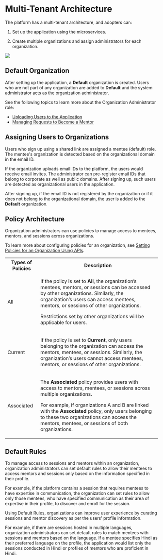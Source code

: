 
# Multi-Tenant Architecture

The <PartialExample mentored /> platform has a multi-tenant architecture, and adopters can:

1. Set up the application using the microservices.

2. Create multiple organizations and assign administrators for each organization.

![](media/saasarchitecture.png)

## Default Organization

After setting up the application, a **Default** organization is created. Users who are not part of any organization are added to **Default** and the system administrator acts as the organization administrator.

<p>  
    <Admonition type="info">
    <p>See the following topics to learn more about the Organization Administrator role:</p>
    <ul>
    <li><a href="bulkupload">Uploading Users to the Application</a></li>
    <li><a href="managementorrequests">Managing Requests to Become a Mentor</a></li>
    </ul>
    </Admonition>
</p>

## Assigning Users to Organizations

Users who sign up using a shared link are assigned a mentee (default) role. The mentee's organization is detected based on the organizational domain in the email ID.

If the organization uploads email IDs to the platform, the users would receive email invites. The administrator can pre-register email IDs that belong to corporate as well as public domains. After signing up, such users are detected as organizational users in the application.

<p>  
    <Admonition type="note">
    <p>After signing up, if the email ID is not registered by the organization or if it does not belong to the organizational domain, the user is added to the <b>Default</b> organization.</p>
    </Admonition>
</p>

## Policy Architecture

Organization administrators can use policies to manage access to mentees, mentors, and sessions across organizations.

<p>  
  <Admonition type="info">
  <p>To learn more about configuring policies for an organization, see <a href="api-setpolicies">Setting Policies for an Organization Using APIs</a>.</p>
  </Admonition>
</p>

<table>
  <tr>
    <th>Types of Policies</th>
    <th>Description</th>
  </tr>
  <tr>
    <td>All</td>
    <td><p>If the policy is set to <b>All</b>, the organization’s mentees, mentors, or sessions can be accessed by other organizations. Similarly, the organization’s users can access mentees, mentors, or sessions of other organizations.</p><p><Admonition type="note"><p>Restrictions set by other organizations will be applicable for users.</p></Admonition></p></td>
  </tr>
  <tr>
    <td>Current</td>
    <td><p>If the policy is set to <b>Current</b>, only users belonging to the organization can access the mentors, mentees, or sessions. Similarly, the organization’s users cannot access mentees, mentors, or sessions of other organizations.</p></td>
  </tr>
  <tr>
    <td>Associated</td>
    <td><p>The <b>Associated</b> policy provides users with access to mentors, mentees, or sessions across multiple organizations.</p><p>For example, if organizations A and B are linked with the <b>Associated</b> policy, only users belonging to these two organizations can access the mentors, mentees, or sessions of both organizations.</p></td>
  </tr>
</table>

## Default Rules

To manage access to sessions and mentors within an organization, organization administrators can set default rules to allow their mentees to access mentors and sessions only based on the information specified in their profile. 

For example, if the platform contains a session that requires mentees to have expertise in communication, the organization can set rules to allow only those mentees, who have specified communication as their area of expertise in their profile, to discover and enroll for the session.

Using Default Rules, organizations can improve user experience by curating sessions and mentor discovery as per the users' profile information. 

For example, if there are sessions hosted in multiple languages, organization administrators can set default rules to match mentees with sessions and mentors based on the language. If a mentee specifies Hindi as their preferred language on the profile, the application would list only the sessions conducted in Hindi or profiles of mentors who are proficient in Hindi.
